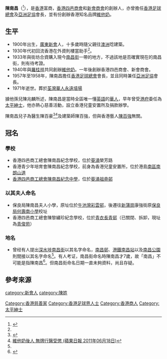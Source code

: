 '''陳南昌'''（{{bd|1900年||1971年|}}<ref name="a">{{Cite web |url=http://hk.apple.nextmedia.com/template/apple_sub/art_main.php?iss_id=20061103&sec_id=12187379&art_id=6472511 |title=獅子山下隱世史南昌街有個陳南昌 (蘋果日報 2006年11月3日) |accessdate=2010年5月2日 |archive-date=2020年3月16日 |archive-url=https://web.archive.org/web/20200316012038/https://hk.appledaily.com/ |dead-url=no }}</ref>），是[[香港|香港]]富商，[[香港四邑商會|香港四邑商會]]和[[新會商會|新會商會]]的創辦人，亦曾擔任[[香港足球總會|香港足球總會]]及[[亞洲足協|亞洲足協]]會長，並有份創辦香港知名品牌[[維他奶|維他奶]]。

== 生平 ==
* 1900年出生，[[廣東|廣東]][[新會|新會]]人，十多歲時隨父親往[[澳洲|澳洲]]唸建築。
* 1930年代初回流香港在外資則樓當助手<ref name="a"/>。
* 1933年與街坊合資購入現今[[南昌街_(香港)|南昌街]]一帶的地方，不過該地是否確實現在的南昌街，則有待考證。
* 1940年與[[羅桂祥|羅桂祥]]共同創辦[[維他奶|維他奶]]。一年後創辦香港四邑商會、新會商會。
* 1957年至1958年，陳南昌擔任[[香港足球總會|香港足球總會]]會長，並且同時兼任[[亞洲足協|亞洲足協]]會長。
* 1971年逝世。葬於[[荃灣華人永遠墳場|荃灣華人永遠墳場]]

據他孫兒陳兆麟所述，陳南昌是當時全區唯一懂[[英語|英語]]的[[華人|華人]]，早年曾受[[港府|港府]]委任為[[太平紳士|太平紳士]]，他亦熱心慈善活動，設立香港兒童安置所及捐款辦學。

陳南昌兒子為醫生陳百豪<ref>{{Cite web |url=http://the-sun.on.cc/channels/news/20080612/20080612030102_0000.html |title=西醫亂處方婦變豬八戒 維他奶創辦人子停牌六月 (太陽報 2008年12月6日) |accessdate=2011年6月18日 |archive-date=2016年3月5日 |archive-url=https://web.archive.org/web/20160305072347/http://the-sun.on.cc/channels/news/20080612/20080612030102_0000.html |dead-url=no }}</ref><ref>[http://hk.apple.nextmedia.com/template/apple/art_main.php?iss_id=20110618&sec_id=4104&subsec=12740&art_id=15353468 維他奶後人 無牌行醫受懲 (蘋果日報 2011年06月18日)]</ref>及建築師陳百強，但與香港藝人[[陳百強|陳百強]]無關。

== 冠名 ==
=== 學校 ===
* 香港四邑商工總會陳南昌紀念學校，位於[[葵涌|葵涌]]榮芳路
* 香港青少年培育會陳南昌紀念學校，前身為香港兒童安置所，位於港島[[南區_(香港)|南區]][[南朗山道|南朗山道]]
* [[香港四邑商工總會陳南昌紀念中學|香港四邑商工總會陳南昌紀念中學]]，位於[[葵涌|葵涌]][[祖堯邨|祖堯邨]]

=== 以其夫人命名 ===
* 保良局陳南昌夫人小學，原址位於[[牛池灣|牛池灣]][[彩雲邨|彩雲邨]]，後遷往[[新蒲崗|新蒲崗]]康強街原[[保良局何壽南小學|保良局何壽南小學]]校址
* 香港四邑商工總會陳黎繡珍紀念學校，位於[[青衣島|青衣]][[長青邨|長青邨]]（已關閉、拆卸，現址為[[青俊苑|青俊苑]]）

=== 地名 ===
* 曾经有人提出[[深水埗|深水埗]][[南昌街_(香港)|南昌街]]以其名字命名，[[南昌邨|南昌邨]]、[[港鐵|港鐵]][[南昌站_(香港)|南昌站]]以及[[南昌公園|南昌公園]]則間接以其名字命名<ref name="a"/>。有人考证，南昌街命名時陳南昌才7歲，故「南昌」不可能是指陳南昌<ref>{{Cite web |url=http://news.sina.com.hk/news/23/1/1/2680452/1.html |title=唔抵得錯 考證求真 (新浪網) |accessdate=2014年4月14日 |archive-date=2014年4月14日 |archive-url=https://web.archive.org/web/20140414065321/http://news.sina.com.hk/news/20120603/-1-2680452/1.html |dead-url=no }}</ref>。但南昌街命名日期一直未夠資料，尚且存疑。

== 參考來源 ==
{{reflist}}

{{亞足聯主席}}

[[Category:香港慈善家|Category:香港慈善家]]
[[Category:香港足球界人士|Category:香港足球界人士]]
[[Category:香港商人|Category:香港商人]]
[[category:新會人|category:新會人]]
[[category:陳姓|category:陳姓]]
[[Category:太平紳士|Category:太平紳士]]